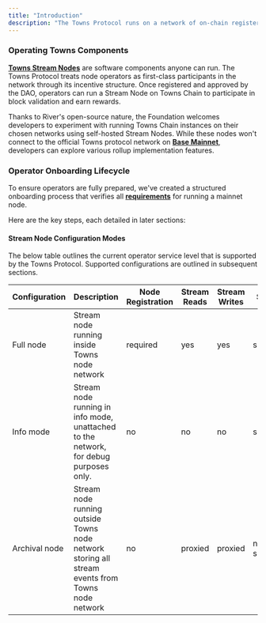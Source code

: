 ```yaml
---
title: "Introduction"
description: "The Towns Protocol runs on a network of on-chain registered Stream Nodes operated by Node Operators. This guide will help you get started as an operator running a node in the Towns network."
---
```


### **Operating Towns Components**

[**Towns Stream Nodes**](https://github.com/river-build/river/tree/main/core/node) are software components anyone can run. The Towns Protocol treats node operators as first-class participants in the network through its incentive structure. Once registered and approved by the DAO, operators can run a Stream Node on Towns Chain to participate in block validation and earn rewards.

Thanks to River's open-source nature, the Foundation welcomes developers to experiment with running Towns Chain instances on their chosen networks using self-hosted Stream Nodes. While these nodes won't connect to the official Towns protocol network on [**Base Mainnet**](https://basescan.org/), developers can explore various rollup implementation features.

### **Operator Onboarding Lifecycle**

To ensure operators are fully prepared, we've created a structured onboarding process that verifies all [**requirements**](https://docs.towns.com/run/node-operator/system-requirements-installation) for running a mainnet node.

Here are the key steps, each detailed in later sections:

<Steps>
  <Step title="Register operator in Testnet">
    
  </Step>
  <Step title="DAO operator approval in Testnet">
    
  </Step>
  <Step title="Register node in Testnet">
    
  </Step>
  <Step title="Register operator in Mainnet">
    
  </Step>
  <Step title="Achieve sufficient RVR token delegation">
    
  </Step>
  <Step title="DAO operator approval in Mainnet">
    
  </Step>
  <Step title="Register node in Mainnet">
    
  </Step>
  <Step title="DAO operator activation in Mainnet">
    
  </Step>
  <Step title="Participate in RVR rewards distribution epochs">
    
  </Step>
</Steps>

#### Stream Node Configuration Modes

The below table outlines the current operator service level that is supported by the Towns Protocol. Supported configurations are outlined in subsequent sections.

| Configuration | Description                                                                                      | Node Registration | Stream Reads | Stream Writes | Support           |
| ------------- | ------------------------------------------------------------------------------------------------ | ----------------- | ------------ | ------------- | ----------------- |
| Full node     | Stream node running inside Towns node network                                                    | required          | yes          | yes           | supported         |
| Info mode     | Stream node running in info mode, unattached to the network, for debug purposes only.            | no                | no           | no            | supported         |
| Archival node | Stream node running outside Towns node network storing all stream events from Towns node network | no                | proxied      | proxied       | not yet supported |